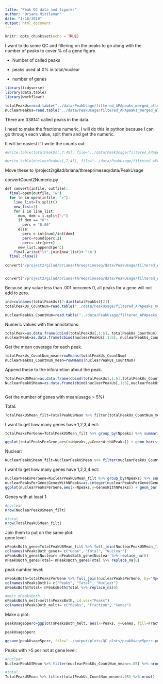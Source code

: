 ```yaml
---
title: "Peak QC data and figures"
author: "Briana Mittleman"
date: "1/16/2019"
output: html_document
---
```


```r
knitr::opts_chunk$set(echo = TRUE)
```

I want to do some QC and filtering on the peaks to go along with the number of peaks to cover % of a gene figure.  


* Number of called peaks  

* peaks used at X% in total/nuclear  

* number of genes  


```r
library(tidyverse)
library(data.table)
library(workflowr)
```

```r
totalPeakUs=read.table("../data/PeakUsage/filtered_APApeaks_merged_allchrom_refseqGenes.Transcript_sm_quant.Total.pheno_fixed.txt.gz", header = T, stringsAsFactors = F) %>% separate(chrom, sep = ":", into = c("chr", "start", "end", "id")) %>% separate(id, sep="_", into=c("gene", "strand", "peak"))
nuclearPeakUs=read.table("../data/PeakUsage/filtered_APApeaks_merged_allchrom_refseqGenes.Transcript_sm_quant.Nuclear.pheno_fixed.txt.gz", header = T, stringsAsFactors = F) %>% separate(chrom, sep = ":", into = c("chr", "start", "end", "id")) %>% separate(id, sep="_", into=c("gene", "strand", "peak"))
```

There are 338141 called peaks in the data. 

I need to make the fractions numeric, I will do this in python because I can go through each value, split them and get the numeric.  


It will be easiest if I write the counts out:  

```r
#write.table(totalPeakUs[,7:45], file="../data/PeakUsage/filtered_APApeaks_merged_allchrom_refseqGenes.Transcript_sm_quant.Total.pheno_fixed.CountsOnly",quote=FALSE, col.names = F, row.names = F)

#write.table(nuclearPeakUs[,7:45], file="../data/PeakUsage/filtered_APApeaks_merged_allchrom_refseqGenes.Transcript_sm_quant.Nuclear.pheno_fixed.CountsOnly",quote=FALSE, col.names = F, row.names = F)

```

Move these to /project2/gilad/briana/threeprimeseq/data/PeakUsage

convertCount2Numeric.py
```bash
def convert(infile, outfile):
  final=open(outfile, "w")
  for ln in open(infile, "r"):
    line_list=ln.split()
    new_list=[]
    for i in line_list:
      num, dem = i.split("/")
      if dem == "0":
        perc = "0.00"
      else:
        perc = int(num)/int(dem)
        perc=round(perc,2)
        perc= str(perc)
      new_list.append(perc)
    final.write("\t".join(new_list)+ '\n')
  final.close()
  
convert("/project2/gilad/briana/threeprimeseq/data/PeakUsage/filtered_APApeaks_merged_allchrom_refseqGenes.Transcript_sm_quant.Total.pheno_fixed.CountsOnly","/project2/gilad/briana/threeprimeseq/data/PeakUsage/filtered_APApeaks_merged_allchrom_refseqGenes.Transcript_sm_quant.Total.pheno_fixed.CountsOnlyNUMERIC.txt" )


convert("/project2/gilad/briana/threeprimeseq/data/PeakUsage/filtered_APApeaks_merged_allchrom_refseqGenes.Transcript_sm_quant.Nuclear.pheno_fixed.CountsOnly","/project2/gilad/briana/threeprimeseq/data/PeakUsage/filtered_APApeaks_merged_allchrom_refseqGenes.Transcript_sm_quant.Nuclear.pheno_fixed.CountsOnlyNUMERIC.txt")

```


Because any value less than .001 becomes 0, all peaks for a gene will not add to zero.  


```r
ind=colnames(totalPeakUs)[7:dim(totalPeakUs)[2]]
totalPeakUs_CountNum=read.table("../data/PeakUsage/filtered_APApeaks_merged_allchrom_refseqGenes.Transcript_sm_quant.Total.pheno_fixed.CountsOnlyNUMERIC.txt", col.names = ind)

nuclearPeakUs_CountNum=read.table("../data/PeakUsage/filtered_APApeaks_merged_allchrom_refseqGenes.Transcript_sm_quant.Nuclear.pheno_fixed.CountsOnlyNUMERIC.txt", col.names = ind)
```

Numeric values with the annotations:  

```r
totalPeak=as.data.frame(cbind(totalPeakUs[,1:6], totalPeakUs_CountNum))
nuclearPeak=as.data.frame(cbind(nuclearPeakUs[,1:6], nuclearPeakUs_CountNum))
```

Get the mean coverage for each peak.

```r
totalPeakUs_CountNum_mean=rowMeans(totalPeakUs_CountNum)
nuclearPeakUs_CountNum_mean=rowMeans(nuclearPeakUs_CountNum)
```

Append these to the inforamtion about the peak.   


```r
TotalPeakUSMean=as.data.frame(cbind(totalPeakUs[,1:6],totalPeakUs_CountNum_mean))
NuclearPeakUSMean=as.data.frame(cbind(nuclearPeakUs[,1:6],nuclearPeakUs_CountNum_mean))
                              
```


Get the number of genes with mean(usage > 5%)  

Total:  
```r
TotalPeakUSMean_filt=TotalPeakUSMean %>% filter(totalPeakUs_CountNum_mean>=.05) %>% group_by(gene) %>% summarise(Npeaks=n())

```

I want to get how many genes have 1,2,3,4 ect:  

```r
totalPeaksPerGene=TotalPeakUSMean_filt %>% group_by(Npeaks) %>% summarise(GenesWithNPeaks=n())

ggplot(totalPeaksPerGene,aes(x=Npeaks,y=GenesWithNPeaks)) + geom_bar(stat="identity",fill="darkviolet") + labs(x="Number Peaks with >5% usage", y="Number of Genes", title="Genes with peaks covering > 5% in Total")
```



Nuclear:  
```r
NuclearPeakUSMean_filt=NuclearPeakUSMean %>% filter(nuclearPeakUs_CountNum_mean>=.05) %>% group_by(gene) %>% summarise(Npeaks=n())

```

I want to get how many genes have 1,2,3,4 ect:  

```r
nuclearPeaksPerGene=NuclearPeakUSMean_filt %>% group_by(Npeaks) %>% summarise(GenesWithNPeaks=n())
nuclearPeaksPerGene$GenesWithNPeaks=as.integer(nuclearPeaksPerGene$GenesWithNPeaks)
ggplot(nuclearPeaksPerGene,aes(x=Npeaks,y=GenesWithNPeaks)) + geom_bar(stat="identity", fill="deepskyblue3") + labs(x="Number Peaks with >5% usage", y="Number of Genes", title="Genes with peaks covering > 5% in Nuclear")
```

Genes with at least 1: 

```r
#nuclear
nrow(NuclearPeakUSMean_filt)  

#total
nrow(TotalPeakUSMean_filt)  

```

Join them to put on the same plot:  
gene level

```r
nPeaksBoth_gene=TotalPeakUSMean_filt %>% full_join(NuclearPeakUSMean_filt, by="gene")
colnames(nPeaksBoth_gene)= c("Gene", "Total", "Nuclear")
nPeaksBoth_gene$Nuclear= nPeaksBoth_gene$Nuclear %>% replace_na(0)
nPeaksBoth_gene$Total= nPeaksBoth_gene$Total %>% replace_na(0)
```




peak number level: 
```r
nPeaksBoth=totalPeaksPerGene %>% full_join(nuclearPeaksPerGene, by="Npeaks")
colnames(nPeaksBoth)= c("Peaks", "Total", "Nuclear")
nPeaksBoth$Total= nPeaksBoth$Total %>% replace_na(0)

#melt nPeaksBoth
nPeaksBoth_melt=melt(nPeaksBoth, id.var="Peaks")
colnames(nPeaksBoth_melt)= c("Peaks", "Fraction", "Genes")
```

Make a plot:

```r
peakUsage5perc=ggplot(nPeaksBoth_melt, aes(x=Peaks, y=Genes, fill=Fraction)) + geom_bar(stat="identity", position = "dodge") + labs(title="Number of Genes with >5% Peak Usage") + theme(axis.text.y = element_text(size=12),axis.title.y=element_text(size=10,face="bold"), axis.title.x=element_text(size=12,face="bold"))+ scale_fill_manual(values=c("darkviolet","deepskyblue3"))  + facet_grid(~Fraction)

peakUsage5perc

ggsave(peakUsage5perc, file="../output/plots/QC_plots/peakUsage5perc.png")
```


Peaks with >5 per not at gene level:  


```r
#nuclear  
NuclearPeakUSMean %>% filter(nuclearPeakUs_CountNum_mean>=.05) %>% nrow()

#total
TotalPeakUSMean %>% filter(totalPeakUs_CountNum_mean>=.05) %>% nrow()
```

